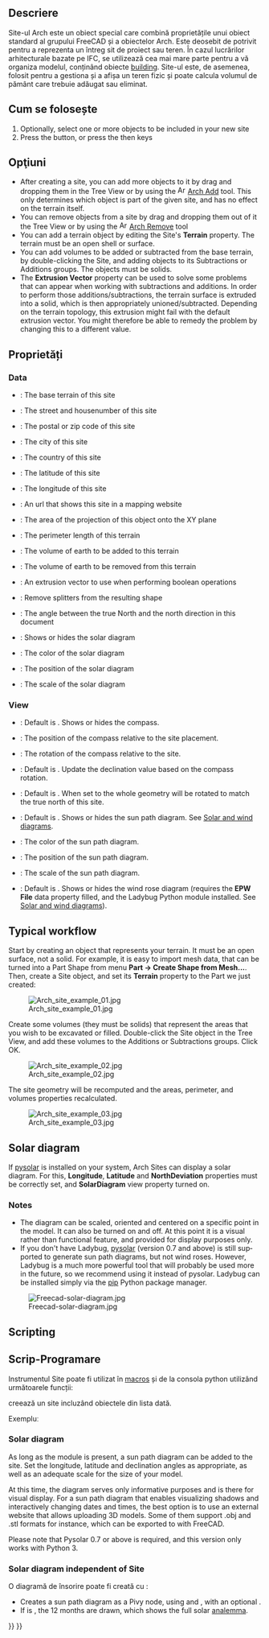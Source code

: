 <languages/>

<div lang="en" dir="ltr" class="mw-content-ltr">
{{Docnav
|[[BIM_Project|Project]]
|[[Arch_Building|Building]]
|[[BIM_Workbench|BIM]]
|IconL=BIM_Project.svg
|IconR=Arch_Building.svg
|IconC=Workbench_BIM.svg
}}
</div>

<div lang="en" dir="ltr" class="mw-content-ltr">
{{VeryImportantMessage|THIS COMMAND IS PART OF THE INTEGRATED [[BIM_Workbench|BIM WORKBENCH]] IN V1.0<br>
This page has been updated for that version.}}
</div>

<div class="mw-translate-fuzzy">
{{GuiCommand|Name=Arch Site|Workbenches=[[Arch_Workbench/ro|Arch]]|MenuLocation=Arch → Site|Shortcut=S I|SeeAlso=[[Arch Floor|Arch Floor]], [[Arch Building|Arch Building]]}}
</div>

<span id="Description"></span>
==Descriere==

<div class="mw-translate-fuzzy">
Site-ul Arch este un obiect special care combină proprietățile unui obiect standard al grupului FreeCAD și a obiectelor Arch. Este deosebit de potrivit pentru a reprezenta un întreg sit de proiect sau teren. În cazul lucrărilor arhitecturale bazate pe IFC, se utilizează cea mai mare parte pentru a vă organiza modelul, conținând obiecte [[Arch Building|building]]. Site-ul este, de asemenea, folosit pentru a gestiona și a afișa un teren fizic și poate calcula volumul de pământ care trebuie adăugat sau eliminat.
</div>

<span id="Usage"></span>
<div class="mw-translate-fuzzy">
== Cum se folosește ==
</div>

<div class="mw-translate-fuzzy">
# Optionally, select one or more objects to be included in your new site
# Press the {{KEY|[[Image:Arch Site.png|16px]] '''Arch Site'''}} button, or press the {{KEY|S}} then {{KEY|I}} keys
</div>

<span id="Options"></span>
== Opţiuni ==

<div class="mw-translate-fuzzy">
* After creating a site, you can add more objects to it by drag and dropping them in the Tree View or by using the [[Image:Arch Add.png|16px]] [[Arch Add|Arch Add]] tool. This only determines which object is part of the given site, and has no effect on the terrain itself.
* You can remove objects from a site by drag and dropping them out of it the Tree View or by using the [[Image:Arch Remove.png|16px]] [[Arch Remove|Arch Remove]] tool
* You can add a terrain object by editing the Site's '''Terrain''' property. The terrain must be an open shell or surface.
* You can add volumes to be added or subtracted from the base terrain, by double-clicking the Site, and adding objects to its Subtractions or Additions groups. The objects must be solids.
* The '''Extrusion Vector''' property can be used to solve some problems that can appear when working with subtractions and additions. In order to perform those additions/subtractions, the terrain surface is extruded into a solid, which is then appropriately unioned/subtracted. Depending on the terrain topology, this extrusion might fail with the default extrusion vector. You might therefore be able to remedy the problem by changing this to a different value.
</div>

<span id="Properties"></span>
==Proprietăți==

<div lang="en" dir="ltr" class="mw-content-ltr">
=== Data ===
</div>

<div lang="en" dir="ltr" class="mw-content-ltr">
{{Properties_Title|Site}}
</div>

<div class="mw-translate-fuzzy">
* {{PropertyData|Terrain}}: The base terrain of this site
* {{PropertyData|Address}}: The street and housenumber of this site
* {{PropertyData|Postal Code}}: The postal or zip code of this site
* {{PropertyData|City}}: The city of this site
* {{PropertyData|Country}}: The country of this site
* {{PropertyData|Latitude}}: The latitude of this site
* {{PropertyData|Longitude}}: The longitude of this site
* {{PropertyData|Url}}: An url that shows this site in a mapping website
* {{PropertyData|Projected Area}}: The area of the projection of this object onto the XY plane
* {{PropertyData|Perimeter}}: The perimeter length of this terrain
* {{PropertyData|Addition Volume}}: The volume of earth to be added to this terrain
* {{PropertyData|Subtraction Volume}}: The volume of earth to be removed from this terrain
* {{PropertyData|Extrusion Vector}}: An extrusion vector to use when performing boolean operations
* {{PropertyData|Remove Splitter}}: Remove splitters from the resulting shape
* {{PropertyData|North Deviation}}: The angle between the true North and the north direction in this document
* {{PropertyView|Solar Diagram}}: Shows or hides the solar diagram
* {{PropertyView|Solar Diagram Color}}: The color of the solar diagram
* {{PropertyView|Solar Diagram Position}}: The position of the solar diagram
* {{PropertyView|Solar Diagram Scale}}: The scale of the solar diagram
</div>

<div lang="en" dir="ltr" class="mw-content-ltr">
=== View ===
</div>

<div lang="en" dir="ltr" class="mw-content-ltr">
{{Properties_Title|Compass}}
</div>

<div lang="en" dir="ltr" class="mw-content-ltr">
* {{PropertyView|Compass|Bool}}: Default is {{Value|False}}. Shows or hides the compass.
* {{PropertyView|Compass Position|Vector}}: The position of the compass relative to the site placement.
* {{PropertyView|Compass Rotation|Angle}}: The rotation of the compass relative to the site.
* {{PropertyView|Update Declination|Bool}}: Default is {{Value|False}}. Update the declination value based on the compass rotation.
</div>

<div lang="en" dir="ltr" class="mw-content-ltr">
{{Properties_Title|Site}}
</div>

<div lang="en" dir="ltr" class="mw-content-ltr">
* {{PropertyView|Orientation|Enumeration}}: Default is {{Value|Project North}}. When set to {{Value|True North}} the whole geometry will be rotated to match the true north of this site.
* {{PropertyView|Solar Diagram|Bool}}: Default is {{Value|False}}. Shows or hides the sun path diagram. See [[#Solar_and_wind_diagrams|Solar and wind diagrams]].
* {{PropertyView|Solar Diagram Color|Color}}: The color of the sun path diagram.
* {{PropertyView|Solar Diagram Position|Vector}}: The position of the sun path diagram.
* {{PropertyView|Solar Diagram Scale|Float}}: The scale of the sun path diagram.
* {{PropertyView|Wind Rose|Bool}}: Default is {{value|False}}. Shows or hides the wind rose diagram (requires the '''EPW File''' data property filled, and the Ladybug Python module installed. See [[#Solar_and_wind_diagrams|Solar and wind diagrams]]).
</div>

== Typical workflow ==

<div class="mw-translate-fuzzy">
Start by creating an object that represents your terrain. It must be an open surface, not a solid. For example, it is easy to import mesh data, that can be turned into a Part Shape from menu '''Part -> Create Shape from Mesh...'''. Then, create a Site object, and set its '''Terrain''' property to the Part we just created:
</div>

[[Image:Arch site example 01.jpg]]

Create some volumes (they must be solids) that represent the areas that you wish to be excavated or filled. Double-click the Site object in the Tree View, and add these volumes to the Additions or Subtractions groups. Click OK.

[[Image:Arch site example 02.jpg]]

The site geometry will be recomputed and the areas, perimeter, and volumes properties recalculated.

[[Image:Arch site example 03.jpg]]

<span id="Solar_and_wind_diagrams"></span>
<div class="mw-translate-fuzzy">
== Solar diagram ==
</div>

<div class="mw-translate-fuzzy">
If [http://pysolar.org/ pysolar] is installed on your system, Arch Sites can display a solar diagram. For this, '''Longitude''', '''Latitude''' and '''NorthDeviation''' properties must be correctly set, and '''SolarDiagram''' view property turned on. {{Version|0.17}}
</div>

<div lang="en" dir="ltr" class="mw-content-ltr">
=== Notes ===
</div>

<div lang="en" dir="ltr" class="mw-content-ltr">
* The diagram can be scaled, oriented and centered on a specific point in the model. It can also be turned on and off. At this point it is a visual rather than functional feature, and provided for display purposes only. 
* If you don't have Ladybug, [https://pysolar.org pysolar] (version 0.7 and above) is still supported to generate sun path diagrams, but not wind roses. However, Ladybug is a much more powerful tool that will probably be used more in the future, so we recommend using it instead of pysolar. Ladybug can be installed simply via the  [https://github.com/ladybug-tools/ladybug?tab=readme-ov-file#installation pip] Python package manager.
</div>

[[Image:Freecad-solar-diagram.jpg]]

<div lang="en" dir="ltr" class="mw-content-ltr">
==Scripting==
</div>

<div class="mw-translate-fuzzy">
== Scrip-Programare ==
</div>

<div class="mw-translate-fuzzy">
Instrumentul Site poate fi utilizat în [[macros]] și de la consola python utilizând următoarele funcții:
</div>

{{Code|code=
Site = makeSite(objectslist=None, baseobj=None, name="Site")
}}

<div class="mw-translate-fuzzy">
creează un site incluzând obiectele din lista dată.
</div>

Exempluː
{{Code|code=
import FreeCAD, Draft, Arch

p1 = FreeCAD.Vector(0, 0, 0)
p2 = FreeCAD.Vector(2000, 0, 0)
baseline = Draft.makeLine(p1, p2)
Wall = Arch.makeWall(baseline, length=None, width=150, height=2000)
FreeCAD.ActiveDocument.recompute()

Building = Arch.makeBuilding([Wall])
Site = Arch.makeSite([Building])

FreeCAD.ActiveDocument.recompute()
FreeCAD.Gui.ActiveDocument.ActiveView.viewIsometric()
}}

<div lang="en" dir="ltr" class="mw-content-ltr">
=== Solar diagram ===
</div>

<div lang="en" dir="ltr" class="mw-content-ltr">
As long as the {{incode|pysolar}} module is present, a sun path diagram can be added to the site. Set the longitude, latitude and declination angles as appropriate, as well as an adequate scale for the size of your model.
</div>

<div lang="en" dir="ltr" class="mw-content-ltr">
At this time, the diagram serves only informative purposes and is there for visual display. For a sun path diagram that enables visualizing shadows and interactively changing dates and times, the best option is to use an external website that allows uploading 3D models. Some of them support .obj and .stl formats for instance, which can be exported to with FreeCAD.
</div> 

<div lang="en" dir="ltr" class="mw-content-ltr">
Please note that Pysolar 0.7 or above is required, and this version only works with Python 3.
</div>

{{Code|code=
Site.Longitude = -46.38
Site.Latitude = -23.33
Site.Declination = 30
# Uncomment if you want to show the compass
# Site.ViewObject.Compass = True

Site.ViewObject.SolarDiagram = True
Site.ViewObject.SolarDiagramScale = 10000
FreeCAD.ActiveDocument.recompute()
}}

<div lang="en" dir="ltr" class="mw-content-ltr">
=== Solar diagram independent of Site ===
</div>

<div class="mw-translate-fuzzy">
O diagramă de însorire poate fi creată cu :
</div>
{{Code|code=
Node = makeSolarDiagram(longitude, latitude, scale=1, complete=False)
}}

<div lang="en" dir="ltr" class="mw-content-ltr">
* Creates a sun path diagram as a Pivy node, using {{incode|longitude}} and {{incode|latitude}}, with an optional {{incode|scale}}.
* If {{incode|complete}} is {{incode|True}}, the 12 months are drawn, which shows the full solar [https://en.wikipedia.org/wiki/Analemma analemma].
</div>

{{Code|code=
import FreeCADGui, Arch

Node = Arch.makeSolarDiagram(-46.38, -23.33, scale=10000, complete=True)
FreeCAD.Gui.ActiveDocument.ActiveView.getSceneGraph().addChild(Node)
}}


<div class="mw-translate-fuzzy">
{{docnav|[[Arch_Building|Building]]|[[Arch_Reference|Reference]]|[[Arch_Workbench/ro|Arch]]|IconL=Arch_Building.svg |IconC=Workbench_Arch.svg |IconR=Arch_Reference.svg}}
</div>

{{BIM_Tools_navi{{#translation:}}}}
{{Userdocnavi{{#translation:}}}}